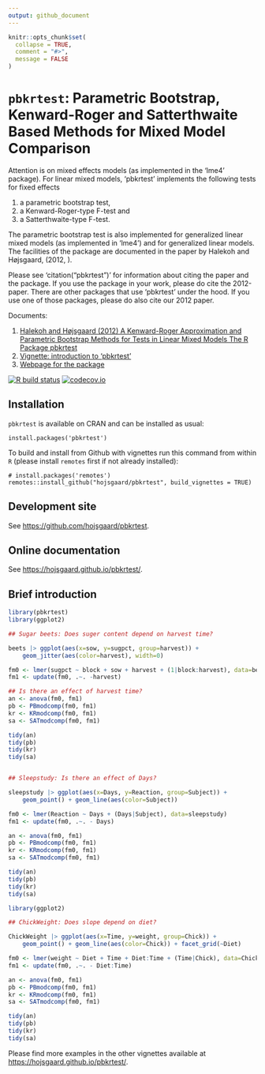 ```yaml
---
output: github_document
---
```


<!-- README.md is generated from README.Rmd. Please edit only README.Rmd! -->

```r
knitr::opts_chunk$set(
  collapse = TRUE,
  comment = "#>",
  message = FALSE
)
```


# `pbkrtest`: Parametric Bootstrap, Kenward-Roger and Satterthwaite Based Methods for Mixed Model Comparison

Attention is on mixed effects models (as implemented in the 'lme4'
package). For linear mixed models, 'pbkrtest' implements the following tests for fixed effects

1. a parametric bootstrap test, 
1. a Kenward-Roger-type F-test and
1. a Satterthwaite-type F-test. 

The parametric bootstrap test is also
implemented for generalized linear mixed models (as implemented in
'lme4') and for generalized linear models. The facilities of the
package are documented in the paper by Halekoh and Højsgaard, (2012,
\doi{doi:10.18637/jss.v059.i09}). 

Please see 'citation("pbkrtest")' for information about citing the
paper and the package. If you use the package in your work, please do
cite the 2012-paper. There are other packages that use 'pbkrtest'
under the hood. If you use one of those packages, please do also cite
our 2012 paper.

Documents:

1. [Halekoh and Højsgaard (2012) A Kenward-Roger Approximation and Parametric Bootstrap Methods for Tests in Linear Mixed Models The R Package pbkrtest](https://www.jstatsoft.org/index.php/jss/article/view/v059i09/v59i09.pdf)
1. [Vignette: introduction to 'pbkrtest'](https://cran.r-project.org/package=pbkrtest/vignettes/pbkrtest.pdf)
1. [Webpage for the package](https://people.math.aau.dk/~sorenh/software/pbkrtest/index.html) 



<!-- badges: start -->
[![R build status](https://github.com/hojsgaard/pbkrtest/workflows/R-CMD-check/badge.svg)](https://github.com/hojsgaard/pbkrtest/actions) 
[![codecov.io](https://codecov.io/gh/hojsgaard/dlmextra/branch/master/graphs/badge.svg)](https://codecov.io/gh/hojsgaard/dlmextra?branch=master)
<!-- badges: end -->
  
## Installation

`pbkrtest` is available on CRAN and can be installed as usual:

```
install.packages('pbkrtest')
```

To build and install from Github with vignettes run this command from within `R` (please install `remotes` first if not already installed):

```
# install.packages('remotes')
remotes::install_github("hojsgaard/pbkrtest", build_vignettes = TRUE)
```

## Development site

See <https://github.com/hojsgaard/pbkrtest>.

## Online documentation

See <https://hojsgaard.github.io/pbkrtest/>.

## Brief introduction

```r
library(pbkrtest)
library(ggplot2)

## Sugar beets: Does suger content depend on harvest time?

beets |> ggplot(aes(x=sow, y=sugpct, group=harvest)) +
    geom_jitter(aes(color=harvest), width=0)

fm0 <- lmer(sugpct ~ block + sow + harvest + (1|block:harvest), data=beets)
fm1 <- update(fm0, .~. -harvest)

## Is there an effect of harvest time?
an <- anova(fm0, fm1)
pb <- PBmodcomp(fm0, fm1)
kr <- KRmodcomp(fm0, fm1)
sa <- SATmodcomp(fm0, fm1)

tidy(an)
tidy(pb)
tidy(kr)
tidy(sa)


## Sleepstudy: Is there an effect of Days?

sleepstudy |> ggplot(aes(x=Days, y=Reaction, group=Subject)) +
    geom_point() + geom_line(aes(color=Subject))

fm0 <- lmer(Reaction ~ Days + (Days|Subject), data=sleepstudy)
fm1 <- update(fm0, .~. - Days)

an <- anova(fm0, fm1)
pb <- PBmodcomp(fm0, fm1)
kr <- KRmodcomp(fm0, fm1)
sa <- SATmodcomp(fm0, fm1)

tidy(an)
tidy(pb)
tidy(kr)
tidy(sa)

library(ggplot2)

## ChickWeight: Does slope depend on diet?

ChickWeight |> ggplot(aes(x=Time, y=weight, group=Chick)) +
    geom_point() + geom_line(aes(color=Chick)) + facet_grid(~Diet)

fm0 <- lmer(weight ~ Diet + Time + Diet:Time + (Time|Chick), data=ChickWeight)
fm1 <- update(fm0, .~. - Diet:Time)

an <- anova(fm0, fm1)
pb <- PBmodcomp(fm0, fm1)
kr <- KRmodcomp(fm0, fm1)
sa <- SATmodcomp(fm0, fm1)

tidy(an)
tidy(pb)
tidy(kr)
tidy(sa)
``` 

Please find more examples in the other vignettes available at <https://hojsgaard.github.io/pbkrtest/>.

